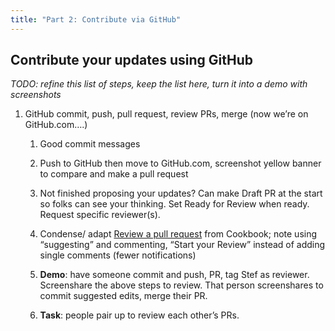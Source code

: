 ```yaml
---
title: "Part 2: Contribute via GitHub"
---
```


## Contribute your updates using GitHub

*TODO: refine this list of steps, keep the list here, turn it into a demo with screenshots*

1.  GitHub commit, push, pull request, review PRs, merge (now we’re on GitHub.com….)

    1.  Good commit messages

    2.  Push to GitHub then move to GitHub.com, screenshot yellow banner to compare and make a pull request

    3.  Not finished proposing your updates? Can make Draft PR at the start so folks can see your thinking. Set Ready for Review when ready. Request specific reviewer(s). 

    4.  Condense/ adapt [Review a pull request](https://nasa-openscapes.github.io/earthdata-cloud-cookbook/contributing/workflow.html#review-a-pull-request) from Cookbook; note using “suggesting” and commenting, “Start your Review” instead of adding single comments (fewer notifications)

    5.  **Demo**: have someone commit and push, PR, tag Stef as reviewer. Screenshare the above steps to review. That person screenshares to commit suggested edits, merge their PR.

    6.  **Task**: people pair up to review each other’s PRs.
